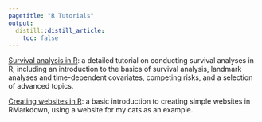 ```yaml
---
pagetitle: "R Tutorials"
output: 
  distill::distill_article:
    toc: false
---
```


<link rel="stylesheet" href="academicicons/css/academicons.min.css"/>

[Survival analysis in R](https://www.emilyzabor.com/tutorials/survival_analysis_in_r_tutorial.html):  a detailed tutorial on conducting survival analyses in R, including an introduction to the basics of survival analysis, landmark analyses and time-dependent covariates, competing risks, and a selection of advanced topics.

[Creating websites in R](https://www.emilyzabor.com/tutorials/rmarkdown_websites_tutorial.html): a basic introduction to creating simple websites in RMarkdown, using a website for my cats as an example.